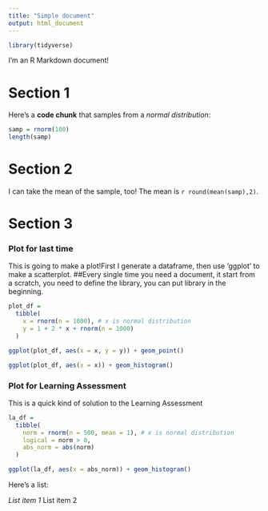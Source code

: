 ```yaml
---
title: "Simple document"
output: html_document
---
```


```r
library(tidyverse)
```

I'm an R Markdown document! 

# Section 1

Here's a **code chunk** that samples from 
a _normal distribution_:

```r
samp = rnorm(100)
length(samp)
```

# Section 2

I can take the mean of the sample, too!
The mean is `r round(mean(samp),2)`.

# Section 3

### Plot for last time 

This is going to make a plot!First I generate a dataframe, then use 'ggplot' to make a scatterplot. ##Every single time you need a document, it start from a scratch, you need to define the library, you can put library in the beginning.

```r
plot_df = 
  tibble(
    x = rnorm(n = 1000), # x is normal distribution
    y = 1 + 2 * x + rnorm(n = 1000)
  )

ggplot(plot_df, aes(x = x, y = y)) + geom_point()
```

```r
ggplot(plot_df, aes(x = x)) + geom_histogram()
```

### Plot for Learning Assessment
This is a quick kind of solution to the Learning Assessment 

```r
la_df = 
  tibble(
    norm = rnorm(n = 500, mean = 1), # x is normal distribution
    logical = norm > 0,
    abs_norm = abs(norm)
  )

ggplot(la_df, aes(x = abs_norm)) + geom_histogram()
```

Here's a list:

*List item 1
*List item 2